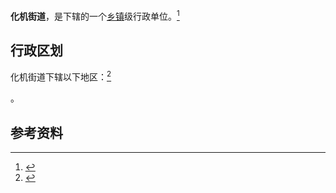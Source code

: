 {{中国乡级行政区|21/14/02/007/000}}

'''化机街道'''，是{{PRC admin/fullname|21/14/02/007/000|3}}下辖的一个[[乡镇|乡镇]]级行政单位。<ref>{{PRC admin/ref sgc|{{PRC admin/parent|21/14/02/007/000}}}}</ref>

== 行政区划 ==

化机街道下辖以下地区：<ref>{{PRC admin/ref sgc|21/14/02/007/000}}</ref>

{{PRC admin/children|21/14/02/007/000}}。

== 参考资料 ==

{{reflist}}

{{行政区划小作品}}
{{PRC admin/navcat|21/14/02/007/000}}